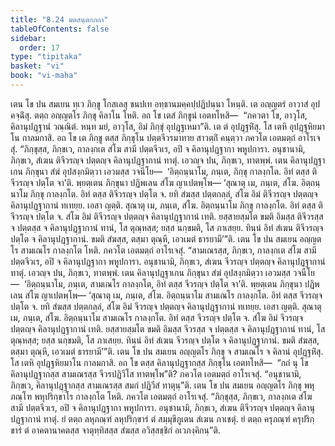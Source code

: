 ```yaml
---
title: "8.24 มตสนฺตกกถา"
tableOfContents: false
sidebar:
  order: 17
type: "tipitaka"
basket: "vi"
book: "vi-maha"
---
```



<DynamicBreadcrumb />

<Division number="367" book="vi-maha">

<Paragraph number="1707" book="vi-maha">
เตน โข ปน สมเยน ทฺเว ภิกฺขู โกสเลสุ ชนปเท อทฺธานมคฺคปฺปฏิปนฺนา โหนฺติ. เต อญฺญตรํ อาวาสํ อุปคจฺฉิํสุ. ตตฺถ อญฺญตโร ภิกฺขุ คิลาโน โหติ. อถ โข เตสํ ภิกฺขูนํ เอตทโหสิ—  “ภควตา โข, อาวุโส, คิลานุปฏฺฐานํ วณฺณิตํ. หนฺท มยํ, อาวุโส, อิมํ ภิกฺขุํ อุปฏฺฐเหมา”ติ. เต ตํ อุปฏฺฐหิํสุ. โส เตหิ อุปฏฺฐหิยมาโน กาลมกาสิ. อถ โข เต ภิกฺขู ตสฺส ภิกฺขุโน ปตฺตจีวรมาทาย สาวตฺถิํ คนฺตฺวา ภควโต เอตมตฺถํ อาโรเจสุํ. “ภิกฺขุสฺส, ภิกฺขเว, กาลงฺกเต สํโฆ สามี ปตฺตจีวเร, อปิ จ คิลานุปฏฺฐากา พหูปการา. อนุชานามิ, ภิกฺขเว, สํเฆน ติจีวรญฺจ ปตฺตญฺจ คิลานุปฏฺฐากานํ ทาตุํ. เอวญฺจ ปน, ภิกฺขเว, ทาตพฺพํ. เตน คิลานุปฏฺฐาเกน ภิกฺขุนา สํฆํ อุปสงฺกมิตฺวา เอวมสฺส วจนีโย—  ‘อิตฺถนฺนาโม, ภนฺเต, ภิกฺขุ กาลงฺกโต. อิทํ ตสฺส ติจีวรญฺจ ปตฺโต จา’ติ. พฺยตฺเตน ภิกฺขุนา ปฏิพเลน สํโฆ ญาเปตพฺโพ—
</Paragraph>

<Paragraph number="1708" book="vi-maha">
‘สุณาตุ เม, ภนฺเต, สํโฆ. อิตฺถนฺนาโม ภิกฺขุ กาลงฺกโต. อิทํ ตสฺส ติจีวรญฺจ ปตฺโต จ. ยทิ สํฆสฺส ปตฺตกลฺลํ, สํโฆ อิมํ ติจีวรญฺจ ปตฺตญฺจ คิลานุปฏฺฐากานํ ทเทยฺย. เอสา ญตฺติ.
</Paragraph>

<Paragraph number="1709" book="vi-maha">
สุณาตุ เม, ภนฺเต, สํโฆ. อิตฺถนฺนาโม ภิกฺขุ กาลงฺกโต. อิทํ ตสฺส ติจีวรญฺจ ปตฺโต จ. สํโฆ อิมํ ติจีวรญฺจ ปตฺตญฺจ คิลานุปฏฺฐากานํ เทติ. ยสฺสายสฺมโต ขมติ อิมสฺส ติจีวรสฺส จ ปตฺตสฺส จ คิลานุปฏฺฐากานํ ทานํ, โส ตุณฺหสฺส; ยสฺส นกฺขมติ, โส ภาเสยฺย.
</Paragraph>

<Paragraph number="1710" book="vi-maha">
ทินฺนํ อิทํ สํเฆน ติจีวรญฺจ ปตฺโต จ คิลานุปฏฺฐากานํ. ขมติ สํฆสฺส, ตสฺมา ตุณฺหี, เอวเมตํ ธารยามี’”ติ.
</Paragraph>

</Division>
<Division number="368" book="vi-maha">

<Paragraph number="1711" book="vi-maha">
เตน โข ปน สมเยน อญฺญตโร สามเณโร กาลงฺกโต โหติ. ภควโต เอตมตฺถํ อาโรเจสุํ. “สามเณรสฺส, ภิกฺขเว, กาลงฺกเต สํโฆ สามี ปตฺตจีวเร, อปิ จ คิลานุปฏฺฐากา พหูปการา. อนุชานามิ, ภิกฺขเว, สํเฆน จีวรญฺจ ปตฺตญฺจ คิลานุปฏฺฐากานํ ทาตุํ. เอวญฺจ ปน, ภิกฺขเว, ทาตพฺพํ. เตน คิลานุปฏฺฐาเกน ภิกฺขุนา สํฆํ อุปสงฺกมิตฺวา เอวมสฺส วจนีโย—  ‘อิตฺถนฺนาโม, ภนฺเต, สามเณโร กาลงฺกโต, อิทํ ตสฺส จีวรญฺจ ปตฺโต จา’ติ. พฺยตฺเตน ภิกฺขุนา ปฏิพเลน สํโฆ ญาเปตพฺโพ—
</Paragraph>

<Paragraph number="1712" book="vi-maha">
‘สุณาตุ เม, ภนฺเต, สํโฆ. อิตฺถนฺนาโม สามเณโร กาลงฺกโต. อิทํ ตสฺส จีวรญฺจ ปตฺโต จ. ยทิ สํฆสฺส ปตฺตกลฺลํ, สํโฆ อิมํ จีวรญฺจ ปตฺตญฺจ คิลานุปฏฺฐากานํ ทเทยฺย. เอสา ญตฺติ.
</Paragraph>

<Paragraph number="1713" book="vi-maha">
สุณาตุ เม, ภนฺเต, สํโฆ. อิตฺถนฺนาโม สามเณโร กาลงฺกโต. อิทํ ตสฺส จีวรญฺจ ปตฺโต จ. สํโฆ อิมํ จีวรญฺจ ปตฺตญฺจ คิลานุปฏฺฐากานํ เทติ. ยสฺสายสฺมโต ขมติ อิมสฺส จีวรสฺส จ ปตฺตสฺส จ คิลานุปฏฺฐากานํ ทานํ, โส ตุณฺหสฺส; ยสฺส นกฺขมติ, โส ภาเสยฺย.
</Paragraph>

<Paragraph number="1714" book="vi-maha">
ทินฺนํ อิทํ สํเฆน จีวรญฺจ ปตฺโต จ คิลานุปฏฺฐากานํ. ขมติ สํฆสฺส, ตสฺมา ตุณฺหี, เอวเมตํ ธารยามี’”ติ.
</Paragraph>

</Division>
<Division number="369" book="vi-maha">

<Paragraph number="1715" book="vi-maha">
เตน โข ปน สมเยน อญฺญตโร ภิกฺขุ จ สามเณโร จ คิลานํ อุปฏฺฐหิํสุ. โส เตหิ อุปฏฺฐหิยมาโน กาลมกาสิ. อถ โข ตสฺส คิลานุปฏฺฐากสฺส ภิกฺขุโน เอตทโหสิ—  “กถํ นุ โข คิลานุปฏฺฐากสฺส สามเณรสฺส จีวรปฏิวีโส ทาตพฺโพ”ติ? ภควโต เอตมตฺถํ อาโรเจสุํ. “อนุชานามิ, ภิกฺขเว, คิลานุปฏฺฐากสฺส สามเณรสฺส สมกํ ปฏิวีสํ ทาตุนฺ”ติ.
</Paragraph>

<Paragraph number="1716" book="vi-maha">
เตน โข ปน สมเยน อญฺญตโร ภิกฺขุ พหุภณฺโฑ พหุปริกฺขาโร กาลงฺกโต โหติ. ภควโต เอตมตฺถํ อาโรเจสุํ. “ภิกฺขุสฺส, ภิกฺขเว, กาลงฺกเต สํโฆ สามี ปตฺตจีวเร, อปิ จ คิลานุปฏฺฐากา พหูปการา. อนุชานามิ, ภิกฺขเว, สํเฆน ติจีวรญฺจ ปตฺตญฺจ คิลานุปฏฺฐากานํ ทาตุํ. ยํ ตตฺถ ลหุภณฺฑํ ลหุปริกฺขารํ ตํ สมฺมุขีภูเตน สํเฆน ภาเชตุํ. ยํ ตตฺถ ครุภณฺฑํ ครุปริกฺขารํ ตํ อาคตานาคตสฺส จาตุทฺทิสสฺส สํฆสฺส อวิสฺสชฺชิกํ อเวภงฺคิกนฺ”ติ.
</Paragraph>
</Division>
